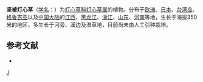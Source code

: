 {{Speciesbox 
| taxon = Juncus tenuis
| authority = Willd., 1799
| image = Jute 002 lvp.jpg
}}
'''坚被灯心草'''（[[学名|学名]]：{{lang|la|''Juncus tenuis''}}）为[[灯心草科|灯心草科]][[灯心草属|灯心草属]]的植物。分布于[[欧洲|欧洲]]、[[日本|日本]]、[[台湾岛|台湾岛]]、[[格鲁吉亚|格鲁吉亚]]以及[[中国大陆|中国大陆]]的[[江西|江西]]、[[黑龙江|黑龙江]]、[[浙江|浙江]]、[[山东|山东]]、[[河南|河南]]等地，生长于海拔350米的地区，多生长于河旁、溪边及湿草地，目前尚未由人工引种栽培。

== 参考文献 ==
<div class="references-small">
* {{cite web| url =http://www.bioinfo.cn/db05/KmzwSpecies.php?action=view&id=25188| title =坚被灯心草| work =《中国高等植物数据库全库》| publisher =中国科学院微生物研究所| author =昆明植物研究所| accessdate =2009-02-25| deadurl =yes| archiveurl =https://web.archive.org/web/20160305074254/http://www.bioinfo.cn/db05/KmzwSpecies.php?action=view&id=25188| archivedate =2016-03-05}}
</div>
{{Taxonbar|from=Q148097}}

[[Category:灯心草属|J]]


{{植物小作品}}